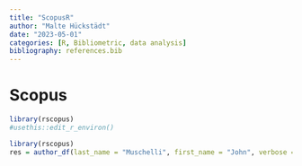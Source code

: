 ```yaml
---
title: "ScopusR"
author: "Malte Hückstädt"
date: "2023-05-01"
categories: [R, Bibliometric, data analysis]
bibliography: references.bib
---
```


# Scopus

```r
library(rscopus)
#usethis::edit_r_environ()
```

```r
library(rscopus)
res = author_df(last_name = "Muschelli", first_name = "John", verbose = FALSE, general = FALSE)
```
